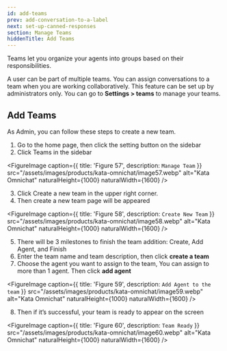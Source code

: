 ```yaml
---
id: add-teams
prev: add-conversation-to-a-label
next: set-up-canned-responses
section: Manage Teams
hiddenTitle: Add Teams
---
```


Teams let you organize your agents into groups based on their responsibilities.

A user can be part of multiple teams. You can assign conversations to a team when you are working collaboratively. This feature can be set up by administrators only. You can go to **Settings > teams** to manage your teams.

## Add Teams

As Admin, you can follow these steps to create a new team.

1. Go to the home page, then click the setting button on the sidebar
2. Click Teams in the sidebar

<FigureImage
  caption={{ title: 'Figure 57', description: `Manage Team` }}
  src="/assets/images/products/kata-omnichat/image57.webp"
  alt="Kata Omnichat"
  naturalHeight={1000}
  naturalWidth={1600}
/>

3. Click Create a new team in the upper right corner.
4. Then create a new team page will be appeared

<FigureImage
  caption={{ title: 'Figure 58', description: `Create New Team` }}
  src="/assets/images/products/kata-omnichat/image58.webp"
  alt="Kata Omnichat"
  naturalHeight={1000}
  naturalWidth={1600}
/>

5. There will be 3 milestones to finish the team addition: Create, Add Agent, and Finish
6. Enter the team name and team description, then click **create a team**
7. Choose the agent you want to assign to the team, You can assign to more than 1 agent. Then click **add agent**

<FigureImage
  caption={{ title: 'Figure 59', description: `Add Agent to the team` }}
  src="/assets/images/products/kata-omnichat/image59.webp"
  alt="Kata Omnichat"
  naturalHeight={1000}
  naturalWidth={1600}
/>

8. Then if it’s successful, your team is ready to appear on the screen

<FigureImage
  caption={{ title: 'Figure 60', description: `Team Ready` }}
  src="/assets/images/products/kata-omnichat/image60.webp"
  alt="Kata Omnichat"
  naturalHeight={1000}
  naturalWidth={1600}
/>
